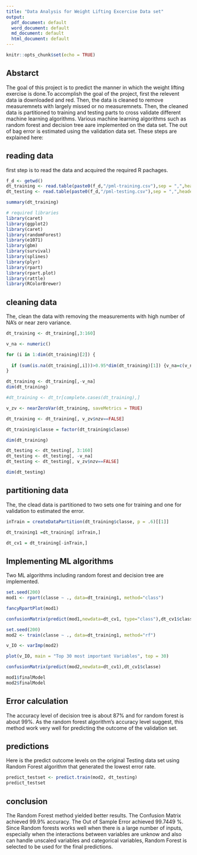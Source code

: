 ```yaml
---
title: "Data Analysis for Weight Lifting Excercise Data set"
output:
  pdf_document: default
  word_document: default
  md_document: default
  html_document: default
---
```


```r
knitr::opts_chunk$set(echo = TRUE)

```

## Abstarct

The goal of this project is to predict the manner in which  the weight lifting exercise is done.To accomplish the goal of the project, first the relevent data ia downloaded and red. Then, the data is cleaned to remove measuremnets with largely missed or no measuremnets. Then, the cleaned data is partitioned to training and testing parts to cross validate different machine learning algorithms. Various machine learning algorithms such as random forest and decision tree aare implemented on the data set. The out of bag error is estimated using the validation data set. These steps are explained here:

## reading data
 first step is to read the data and acquired the required R pachages.
```r
f_d <- getwd()
dt_training <- read.table(paste0(f_d,"/pml-training.csv"),sep = ",",header=T,na.strings=c("NA","#DIV/0!", ""))
dt_testing <- read.table(paste0(f_d,"/pml-testing.csv"),sep = ",",header=T,na.strings=c("NA","#DIV/0!", ""))

summary(dt_training)

# required libraries
library(caret)
library(ggplot2)
library(caret)
library(randomForest)
library(e1071)
library(gbm)
library(survival)
library(splines)
library(plyr)
library(rpart)
library(rpart.plot)
library(rattle)
library(RColorBrewer)
```

## cleaning data

The, clean the data with removing the measurements with high number of NA's or near zero variance.

```r

dt_training <- dt_training[,3:160]

v_na <- numeric()

for (i in 1:dim(dt_training)[2]) {
  
  if (sum(is.na(dt_training[,i]))>0.95*dim(dt_training)[1]) {v_na=c(v_na,i)}
}

dt_training <- dt_training[,-v_na]
dim(dt_training)

#dt_training <- dt_tr[complete.cases(dt_training),]

v_zv <- nearZeroVar(dt_training, saveMetrics = TRUE)

dt_training <- dt_training[, v_zv$nzv==FALSE]

dt_training$classe = factor(dt_training$classe)

dim(dt_training)

dt_testing <- dt_testing[, 3:160]
dt_testing <- dt_testing[, -v_na]
dt_testing <- dt_testing[, v_zv$nzv==FALSE]

dim(dt_testing)
```

## partitioning data

The, the clead data is partitioned to two sets one for training and one for validation to estimated the error.

```r
inTrain = createDataPartition(dt_training$classe, p = .6)[[1]]

dt_training1 =dt_training[ inTrain,]

dt_cv1 = dt_training[-inTrain,]

```

## Implementing ML algorithms

Two ML algorithms including random forest and decision tree are implemented.

```r
set.seed(200)
mod1 <- rpart(classe ~ ., data=dt_training1, method="class")

fancyRpartPlot(mod1)

confusionMatrix(predict(mod1,newdata=dt_cv1, type="class"),dt_cv1$classe)

```

```r
set.seed(200)
mod2 <- train(classe ~ ., data=dt_training1, method="rf")

v_IO <- varImp(mod2)

plot(v_IO, main = "Top 30 most important Variables", top = 30)

confusionMatrix(predict(mod2,newdata=dt_cv1),dt_cv1$classe)

mod1$finalModel
mod2$finalModel

```



## Error calculation

The accuracy level of decision tree is about 87% and for random forest is about 99%. As the random forest algorithm's accuracy level suggest, this method work very well for predicting the outcome of the validation set.

## predictions

Here is the predict outcome levels on the original Testing data set using Random Forest algorithm that generated the lowest error rate.

```r
predict_testset <- predict.train(mod2, dt_testing)
predict_testset
```


## conclusion

The Random Forest method yielded better results. The Confusion Matrix achieved 99.9% accuracy. The Out of Sample Error achieved 99.7449 %. Since Random forests works well when there is a large number of inputs, especially when the interactions between variables are unknow and also can handle unscaled variables and categorical variables, Random Forest is selected to be used for the final predictions.


